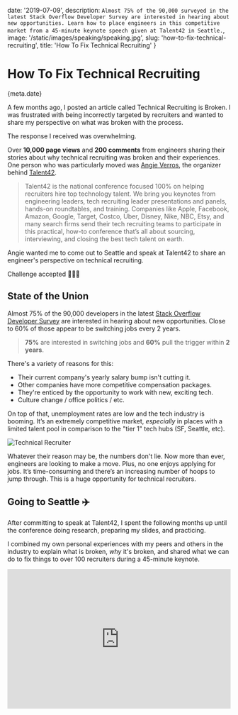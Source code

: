 
date: '2019-07-09',
description: `Almost 75% of the 90,000 surveyed in the latest Stack Overflow Developer Survey are interested in hearing about new opportunities. Learn how to place engineers in this competitive market from a 45-minute keynote speech given at Talent42 in Seattle.`,
image: '/static/images/speaking/speaking.jpg',
slug: 'how-to-fix-technical-recruiting',
title: 'How To Fix Technical Recruiting'
}


# How To Fix Technical Recruiting

<Date>{meta.date}</Date>

A few months ago, I posted an article called <Link slug="blog/technical-recruiting-is-broken" title="Technical Recruiting is Broken" >Technical Recruiting is Broken</Link>.
I was frustrated with being incorrectly targeted by recruiters and wanted to share my perspective on what was broken with the process.

The response I received was overwhelming.

Over **10,000 page views** and **200 comments** from engineers sharing their stories about why technical recruiting was broken and their experiences.
One person who was particularly moved was [Angie Verros](https://www.linkedin.com/in/averros), the organizer behind [Talent42](https://www.talent42.com/home).

> Talent42 is the national conference focused 100% on helping recruiters hire top technology talent. We bring you keynotes from engineering leaders, tech recruiting leader presentations and panels, hands-on roundtables, and training. Companies like Apple, Facebook, Amazon, Google, Target, Costco, Uber, Disney, Nike, NBC, Etsy, and many search firms send their tech recruiting teams to participate in this practical, how-to conference that’s all about sourcing, interviewing, and closing the best tech talent on earth.

Angie wanted me to come out to Seattle and speak at Talent42 to share an engineer's perspective on technical recruiting.

Challenge accepted 💁🏻‍♀️

## State of the Union

Almost 75% of the 90,000 developers in the latest [Stack Overflow Developer Survey](https://insights.stackoverflow.com/survey/2019) are interested in hearing about new opportunities.
Close to 60% of those appear to be switching jobs every 2 years.

> **75%** are interested in switching jobs and **60%** pull the trigger within **2 years**.

There's a variety of reasons for this:

-   Their current company's yearly salary bump isn't cutting it.
-   Other companies have more competitive compensation packages.
-   They're enticed by the opportunity to work with new, exciting tech.
-   Culture change / office politics / etc.

On top of that, unemployment rates are low and the tech industry is booming. It’s an extremely competitive market,
_especially_ in places with a limited talent pool in comparison to the "tier 1" tech hubs (SF, Seattle, etc).

![Technical Recruiter](/static/images/how-to-fix-technical-recruiting/iowa-unemployment-rate.png)

Whatever their reason may be, the numbers don't lie. Now more than ever, engineers are looking to make a move.
Plus, no one enjoys applying for jobs. It’s time-consuming and there’s an increasing number of hoops to jump through.
This is a huge opportunity for technical recruiters.

## Going to Seattle ✈️

After committing to speak at Talent42, I spent the following months up until the conference doing research, preparing my slides, and practicing.

I combined my own personal experiences with my peers and others in the industry to explain what is broken, _why_ it's broken, and shared what we can do to fix things to over 100 recruiters during a 45-minute keynote.

<iframe width="100%" height="315" src="https://www.youtube.com/embed/chWOJB1LYkk" frameBorder="0" allow="accelerometer; autoplay; encrypted-media; gyroscope; picture-in-picture" allowFullScreen />

If you'd prefer the slides, you can view them [here](/recruiting-engineers-talent42-lee-robinson.pdf).
